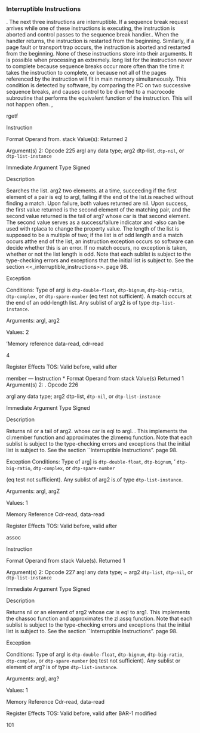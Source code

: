 ### Interruptible Instructions

. The next three instructions are interruptible. If a sequence break request arrives while one of these instructions is executing, the instruction is aborted and control passes to the sequence break handier.. When the handler returns, the instruction is restarted from the beginning. Similarly, if a page fault or transport trap occurs, the instruction is aborted and restarted from the beginning. None of these instructions store into their arguments. It is possible when processing an extremely. long list for the instruction never to complete because sequence breaks occur more often than the time it takes the instruction to complete, or because not all of the pages referenced by the instruction will fit in main memory simultaneously. This condition is detected by software, by comparing the PC on two successive sequence breaks, and causes control to be diverted to a macrocode subroutine that performs the equivalent function of the instruction. This will not happen often. ,

rgetf

Instruction

Format Operand from. stack Value(s): Returned 2

Argument(s) 2: Opcode 225 argl any data type; arg2 dtp-list, `dtp-nil`, or `dtp-list-instance`

Immediate Argument Type Signed

Description

Searches the list. arg2 two elements. at a time, succeeding if the first element of a pair is eql to argl, failing if the end of the list.is reached without finding a match. Upon failure, both values returned are nil. Upon success, the first value returned is the second element of the matching pair, and the second value returned is the tail of arg? whose car is that second element. The second value serves as a success/failure indicator and -also can be used with rplaca to change the property value. The length of the list is supposed to be a multiple of two; if the list is of odd length and a match occurs atthe end of the list, an instruction exception occurs so software can decide whether this is an error. If no match occurs, no exception is taken, whether or not the list length is odd. Note that each sublist is subject to the type-checking errors and exceptions that the initial list is subject to. See the section \<\<\_interruptible_instructions\>\>. page 98.

Exception

Conditions: Type of argi is `dtp-double-float`, `dtp-bignum`, `dtp-big-ratio`, `dtp-complex`, or `dtp-spare-number` (eq test not sufficient). A match occurs at the end of an odd-length list. Any sublist of arg2 is of type `dtp-list-instance`.

Arguments: argl, arg2

Values: 2

'Memory reference data-read, cdr-read

4

Register Effects TOS: Valid before, valid after

member --- Instruction \* Format Operand from stack Value(s) Returned 1 Argument(s) 2: . Opcode 226

argl any data type; arg2 dtp-list, `dtp-nil`, or `dtp-list-instance`

Immediate Argument Type Signed

Description

Returns nil or a tail of arg2. whose car is eql to argl. . This implements the cl:member function and approximates the zl:memq function. Note that each sublist is subject to the type-checking errors and exceptions that the initial list is subject to. See the section \`\`Interruptible Instructions". page 98.

Exception Conditions: Type of arg\] is `dtp-double-float`, `dtp-bignum`, ' `dtp-big-ratio`, `dtp-complex`, or `dtp-spare-number`

(eq test not sufficient). Any sublist of arg2 is.of type `dtp-list-instance`.

Arguments: argl, argZ

Values: 1

Memory Reference Cdr-read, data-read

Register Effects TOS: Valid before, valid after

assoc

Instruction

Format Operand from stack Value(s). Returned 1

Argument(s) 2: Opcode 227 argl any data type; \~ arg2 `dtp-list`, `dtp-nil`, or `dtp-list-instance`

Immediate Argument Type Signed

Description

Returns nil or an element of arg2 whose car is eq! to arg1. This implements the chassoc function and approximates the zl:assq function. Note that each sublist is subject to the type-checking errors and exceptions that the initial list is subject to. See the section \`\`Interruptible Instructions". page 98.

Exception

Conditions: Type of argl is `dtp-double-float`, `dtp-bignum`, `dtp-big-ratio`, `dtp-complex`, or `dtp-spare-number` (eq test not sufficient). Any sublist or element of arg? is of type `dtp-list-instance`.

Arguments: argl, arg?

Values: 1

Memory Reference Cdr-read, data-read

Register Effects TOS: Valid before, valid after BAR-1 modified

101
